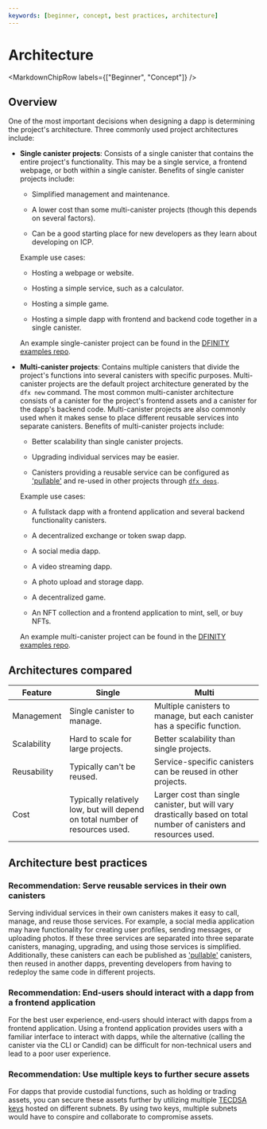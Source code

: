 ```yaml
---
keywords: [beginner, concept, best practices, architecture]
---
```




# Architecture 

<MarkdownChipRow labels={["Beginner", "Concept"]} />

## Overview 

One of the most important decisions when designing a dapp is determining the project's architecture. Three commonly used project architectures include:

- **Single canister projects**: Consists of a single canister that contains the entire project's functionality. This may be a single service, a frontend webpage, or both within a single canister. Benefits of single canister projects include:

    - Simplified management and maintenance.

    - A lower cost than some multi-canister projects (though this depends on several factors). 

    - Can be a good starting place for new developers as they learn about developing on ICP. 

    Example use cases:

    - Hosting a webpage or website.

    - Hosting a simple service, such as a calculator.

    - Hosting a simple game.

    - Hosting a simple dapp with frontend and backend code together in a single canister. 

    An example single-canister project can be found in the [DFINITY examples repo](https://github.com/dfinity/examples/tree/master/motoko/calc).

- **Multi-canister projects**: Contains multiple canisters that divide the project's functions into several canisters with specific purposes. Multi-canister projects are the default project architecture generated by the `dfx new` command. The most common multi-canister architecture consists of a canister for the project's frontend assets and a canister for the dapp's backend code. Multi-canister projects are also commonly used when it makes sense to place different reusable services into separate canisters. Benefits of multi-canister projects include:

    - Better scalability than single canister projects.
    
    - Upgrading individual services may be easier. 

    - Canisters providing a reusable service can be configured as ['pullable'](/docs/current/developer-docs/setup/pulling-canister-dependencies) and re-used in other projects through [`dfx deps`](/docs/current/developer-docs/developer-tools/cli-tools/cli-reference/dfx-deps). 

    Example use cases:

    - A fullstack dapp with a frontend application and several backend functionality canisters.

    - A decentralized exchange or token swap dapp.

    - A social media dapp. 

    - A video streaming dapp.

    - A photo upload and storage dapp.

    - A decentralized game.

    - An NFT collection and a frontend application to mint, sell, or buy NFTs. 

    An example multi-canister project can be found in the [DFINITY examples repo](https://github.com/dfinity/examples/tree/master/motoko/ic-pos).

## Architectures compared 

| Feature | Single | Multi | 
|---------|--------|-------|
| Management | Single canister to manage. | Multiple canisters to manage, but each canister has a specific function. |
| Scalability | Hard to scale for large projects. | Better scalability than single projects. | 
| Reusability | Typically can't be reused. | Service-specific canisters can be reused in other projects. | 
| Cost | Typically relatively low, but will depend on total number of resources used. | Larger cost than single canister, but will vary drastically based on total number of canisters and resources used. | 

## Architecture best practices

### Recommendation: Serve reusable services in their own canisters 

Serving individual services in their own canisters makes it easy to call, manage, and reuse those services. For example, a social media application may have functionality for creating user profiles, sending messages, or uploading photos. If these three services are separated into three separate canisters, managing, upgrading, and using those services is simplified. Additionally, these canisters can each be published as ['pullable'](/docs/current/developer-docs/setup/pulling-canister-dependencies) canisters, then reused in another dapps, preventing developers from having to redeploy the same code in different projects.

### Recommendation: End-users should interact with a dapp from a frontend application

For the best user experience, end-users should interact with dapps from a frontend application. Using a frontend application provides users with a familiar interface to interact with dapps, while the alternative (calling the canister via the CLI or Candid) can be difficult for non-technical users and lead to a poor user experience. 

### Recommendation: Use multiple keys to further secure assets

For dapps that provide custodial functions, such as holding or trading assets, you can secure these assets further by utilizing multiple [TECDSA keys](/docs/current/developer-docs/integrations/t-ecdsa/index) hosted on different subnets. By using two keys, multiple subnets would have to conspire and collaborate to compromise assets.
